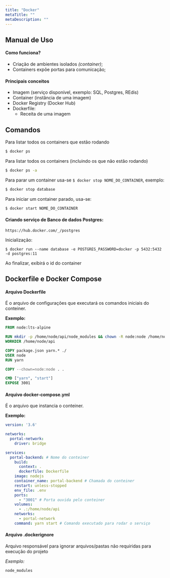 ```yaml
---
title: "Docker"
metaTitle: ""
metaDescription: ""
---
```


## Manual de Uso

#### Como funciona?
* Criação de ambientes isolados *(container)*;
* Containers expõe portas para comunicação;

#### Principais conceitos
* Imagem (serviço disponível, exemplo: SQL, Postgres, REdis)
* Container (instância de uma imagem)
* Docker Registry (Docker Hub)
* Dockerfile:
  * Receita de uma imagem

## Comandos
Para listar todos os containers que estão rodando
```bash
$ docker ps
```

Para listar todos os containers (incluindo os que não estão rodando)
```bash
$ docker ps -a
```

Para parar um container usa-se `$ docker stop NOME_DO_CONTAINER`, exemplo:
```bash
$ docker stop database
```

Para iniciar um container parado, usa-se:
```bash
$ docker start NOME_DO_CONTAINER
```

#### Criando serviço de Banco de dados Postgres:
`https://hub.docker.com/_/postgres`

Inicialização:

```shell
$ docker run --name database -e POSTGRES_PASSWORD=docker -p 5432:5432 -d postgres:11
```
Ao finalizar, exibirá o id do container

## Dockerfile e Docker Compose

#### Arquivo Dockerfile

É o arquivo de configurações que executará os comandos iniciais do conteiner.

**Exemplo:**

```dockerfile
FROM node:lts-alpine

RUN mkdir -p /home/node/api/node_modules && chown -R node:node /home/node/api
WORKDIR /home/node/api

COPY package.json yarn.* ./
USER node
RUN yarn

COPY --chown=node:node . .

CMD ["yarn", "start"]
EXPOSE 3001
```

#### Arquivo docker-compose.yml

É o arquivo que instancia o conteiner.

**Exemplo:**

```yml
version: '3.6'

networks:
  portal-network:
    driver: bridge

services:
  portal-backend: # Nome do conteiner
    build:
      context: .
      dockerfile: Dockerfile
    image: nodejs
    container_name: portal-backend # Chamada do conteiner
    restart: unless-stopped
    env_file: .env
    ports:
      - "3001" # Porta ouvida pelo conteiner
    volumes:
      - .:/home/node/api
    networks:
      - portal-network
    command: yarn start # Comando executado para rodar o serviço
```

#### Arquivo .dockerignore

Arquivo responsável para ignorar arquivos/pastas não requiridas para execução do projeto

*Exemplo:*

```.dockerignore
node_modules
```